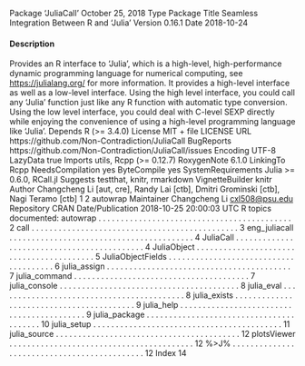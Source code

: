 Package ‘JuliaCall’
October 25, 2018
Type Package
Title Seamless Integration Between R and 'Julia'
Version 0.16.1
Date 2018-10-24

#### Description
 Provides an R interface to 'Julia',
which is a high-level, high-performance dynamic programming language
for numerical computing, see <https://julialang.org/> for more information.
It provides a high-level interface as well as a low-level interface.
Using the high level interface, you could call any 'Julia' function just like
any R function with automatic type conversion. Using the low level interface,
you could deal with C-level SEXP directly while enjoying the convenience of
using a high-level programming language like 'Julia'.
Depends R (>= 3.4.0)
License MIT + file LICENSE
URL https://github.com/Non-Contradiction/JuliaCall
BugReports https://github.com/Non-Contradiction/JuliaCall/issues
Encoding UTF-8
LazyData true
Imports utils, Rcpp (>= 0.12.7)
RoxygenNote 6.1.0
LinkingTo Rcpp
NeedsCompilation yes
ByteCompile yes
SystemRequirements Julia >= 0.6.0, RCall.jl
Suggests testthat, knitr, rmarkdown
VignetteBuilder knitr
Author Changcheng Li [aut, cre],
Randy Lai [ctb],
Dmitri Grominski [ctb],
Nagi Teramo [ctb]
1
2 autowrap
Maintainer Changcheng Li <cxl508@psu.edu>
Repository CRAN
Date/Publication 2018-10-25 20:00:03 UTC
R topics documented:
autowrap . . . . . . . . . . . . . . . . . . . . . . . . . . . . . . . . . . . . . . . . . . . 2
call . . . . . . . . . . . . . . . . . . . . . . . . . . . . . . . . . . . . . . . . . . . . . . 3
eng_juliacall . . . . . . . . . . . . . . . . . . . . . . . . . . . . . . . . . . . . . . . . . 4
JuliaCall . . . . . . . . . . . . . . . . . . . . . . . . . . . . . . . . . . . . . . . . . . . 4
JuliaObject . . . . . . . . . . . . . . . . . . . . . . . . . . . . . . . . . . . . . . . . . 5
JuliaObjectFields . . . . . . . . . . . . . . . . . . . . . . . . . . . . . . . . . . . . . . 6
julia_assign . . . . . . . . . . . . . . . . . . . . . . . . . . . . . . . . . . . . . . . . . 7
julia_command . . . . . . . . . . . . . . . . . . . . . . . . . . . . . . . . . . . . . . . 7
julia_console . . . . . . . . . . . . . . . . . . . . . . . . . . . . . . . . . . . . . . . . 8
julia_eval . . . . . . . . . . . . . . . . . . . . . . . . . . . . . . . . . . . . . . . . . . 8
julia_exists . . . . . . . . . . . . . . . . . . . . . . . . . . . . . . . . . . . . . . . . . 9
julia_help . . . . . . . . . . . . . . . . . . . . . . . . . . . . . . . . . . . . . . . . . . 9
julia_package . . . . . . . . . . . . . . . . . . . . . . . . . . . . . . . . . . . . . . . . 10
julia_setup . . . . . . . . . . . . . . . . . . . . . . . . . . . . . . . . . . . . . . . . . . 11
julia_source . . . . . . . . . . . . . . . . . . . . . . . . . . . . . . . . . . . . . . . . . 12
plotsViewer . . . . . . . . . . . . . . . . . . . . . . . . . . . . . . . . . . . . . . . . . 12
%>J% . . . . . . . . . . . . . . . . . . . . . . . . . . . . . . . . . . . . . . . . . . . . 12
Index 14

